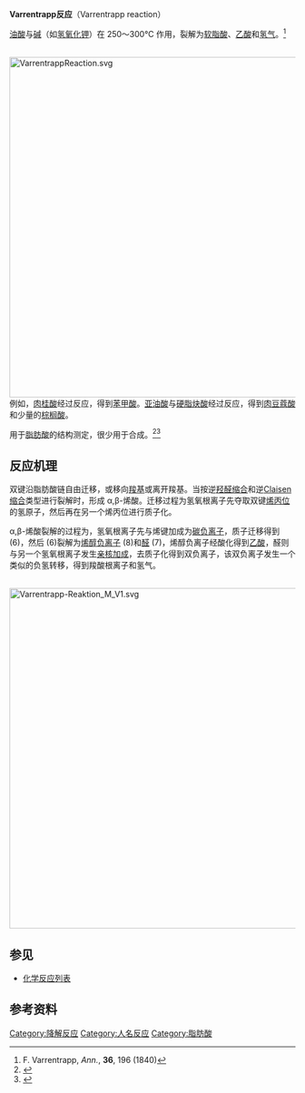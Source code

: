 '''Varrentrapp反应'''（Varrentrapp reaction）

[[油酸|油酸]]与[[碱|碱]]（如[[氢氧化钾|氢氧化钾]]）在 250～300°C 作用，裂解为[[软脂酸|软脂酸]]、[[乙酸|乙酸]]和[[氢气|氢气]]。<ref>F. Varrentrapp, ''Ann.'', '''36''', 196 (1840)</ref>

<br />
[[File:VarrentrappReaction.svg|600px]]
<br />

例如，[[肉桂酸|肉桂酸]]经过反应，得到[[苯甲酸|苯甲酸]]。[[亚油酸|亚油酸]]与[[硬脂炔酸|硬脂炔酸]]经过反应，得到[[肉豆蔻酸|肉豆蔻酸]]和少量的[[棕榈酸|棕榈酸]]。

用于[[脂肪酸|脂肪酸]]的结构测定，很少用于合成。<ref>{{cite journal en|title=Organic reactions in strong alkalis-I : Fission of ethylenic acids (the varrentrapp reaction)|journal=[[Tetrahedron_(journal)|Tetrahedron]]|volume=8|issue=3–4|year=1960|pages=221–238|author=R. G. Ackman, Patrick Linstead, B. J. Wakefield and B. C. L. Weedon|doi=10.1016/0040-4020(60)80031-2}}</ref><ref>{{cite journal en|title=A Mechanism for the Cleavage of Unsaturated Acids with Molten Alkali|author=William A. Bonner, Robert T. Rewick|journal=[[J._Am._Chem._Soc.|J. Am. Chem. Soc.]]|year=1962|volume=84|issue=12|pages=2334–2337|doi=10.1021/ja00871a013}}</ref>

== 反应机理 ==
双键沿脂肪酸链自由迁移，或移向[[羧基|羧基]]或离开羧基。当按逆[[羟醛缩合|羟醛缩合]]和逆[[Claisen缩合|Claisen缩合]]类型进行裂解时，形成 α,β-烯酸。迁移过程为氢氧根离子先夺取双键[[烯丙基|烯丙位]]的氢原子，然后再在另一个烯丙位进行质子化。

α,β-烯酸裂解的过程为，氢氧根离子先与烯键加成为[[碳负离子|碳负离子]]，质子迁移得到 (6)，然后 (6)裂解为[[烯醇负离子|烯醇负离子]] (8)和[[醛|醛]] (7)，烯醇负离子经酸化得到[[乙酸|乙酸]]，醛则与另一个氢氧根离子发生[[亲核加成|亲核加成]]，去质子化得到双负离子，该双负离子发生一个类似的负氢转移，得到羧酸根离子和氢气。

<br />
[[File:Varrentrapp-Reaktion_M_V1.svg|600px]]

== 参见 ==
*[[化学反应列表|化学反应列表]]

== 参考资料 ==
{{Reflist}}

[[Category:降解反应|Category:降解反应]]
[[Category:人名反应|Category:人名反应]]
[[Category:脂肪酸|Category:脂肪酸]]